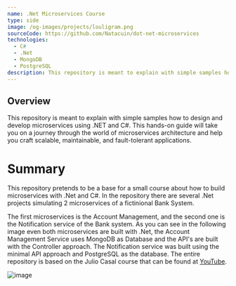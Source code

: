 ```yaml
---
name: .Net Microservices Course 
type: side
image: /og-images/projects/louligram.png
sourceCode: https://github.com/Natacuin/dot-net-microservices
technologies:
  - C#
  - .Net
  - MongoDB
  - PostgreSQL
description: This repository is meant to explain with simple samples how to design and develop microservices using .NET and C#. This hands-on guide will take you on a journey through the world of microservices architecture and help you craft scalable, maintainable, and fault-tolerant applications.
---
```


## **Overview**
This repository is meant to explain with simple samples how to design and develop microservices using .NET and C#. This hands-on guide will take you on a journey through the world of microservices architecture and help you craft scalable, maintainable, and fault-tolerant applications.

# Summary
This repository pretends to be a base for a small course about how to build microservices with .Net and C#. In the repository there are several .Net projects simulating 2 microservices of a fictinional Bank System.

The first microservices is the Account Management, and the second one is the Notification service of the Bank system. As you can see in the following image even both microservices are built with .Net, the Account Management Service uses MongoDB as Database and the API's are built with the Controller approach. The Notification service was built using the minimal API approach and PostgreSQL as the database. The entire repository is based on the Julio Casal course that can be found at [YouTube](https://www.youtube.com/watch?v=ByYyk8eMG6c). 

![image](https://github.com/Nattanahel-Chaves/dot-net-microservices/assets/118920372/85658d0a-9847-4fd2-a153-b63dba3f988a)
